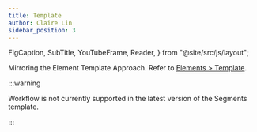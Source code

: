```yaml
---
title: Template
author: Claire Lin
sidebar_position: 3
---
```


  FigCaption,
  SubTitle,
  YouTubeFrame,
  Reader,
} from "@site/src/js/layout";

<SubTitle text="Shape Your Interface: Customize, Layer by Layer." />
<Reader text="Designer" />

Mirroring the Element Template Approach. Refer to [Elements > Template](../elements/template).

:::warning

Workflow is not currently supported in the latest version of the Segments template.

:::
